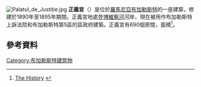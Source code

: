 {{expand|time=2015-12-16T09:23:39+00:00}}
{{coord|44.42880|26.09896|display=title|type:landmark_region:RO}}
[[File:Palatul_de_Justiție.jpg|thumb]]
'''正義宮'''（{{lang-ro|Palatul Justiției}}）是位於[[羅馬尼亞|羅馬尼亞]][[布加勒斯特|布加勒斯特]]的一座建築，修建於1890年至1895年期間。正義宮地處[[登博維察河|登博維察河]]河岸，現在被用作布加勒斯特上訴法院和布加勒斯特第5區的區政府建築。正義宮有690個房間，面積{{convert|33235|m2|abbr=on}}<ref>[http://portal.just.ro/InstantaPrezentare.aspx?idInstitutie=2 The History] {{webarchive|url=https://web.archive.org/web/20110820050243/http://portal.just.ro/InstantaPrezentare.aspx?idInstitutie=2 |date=2011-08-20 }}{{ro icon}}</ref>。

==參考資料==
{{commonscat|Palace of Justice, Bucharest}}
{{Reflist}}

[[Category:布加勒斯特建筑物|Category:布加勒斯特建筑物]]
